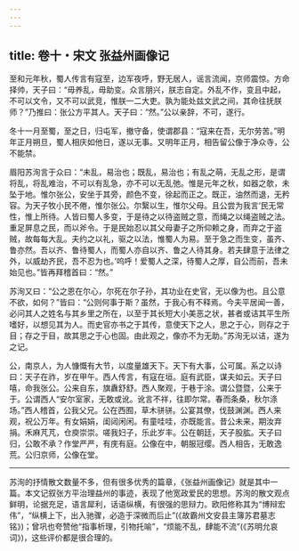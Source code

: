```yaml
---
---
---
```

title: 卷十・宋文 张益州画像记
---

至和元年秋，蜀人传言有寇至，边军夜呼，野无居人，谣言流闻，京师震惊。方命择帅，天子曰：“毋养乱，毋助变。众言朋兴，朕志自定。外乱不作，变且中起，不可以文令，又不可以武竞，惟朕一二大吏。孰为能处兹文武之间，其命往抚朕师？”乃推曰：张公方平其人。天子曰：“然。”公以亲辞，不可，遂行。

冬十一月至蜀，至之日，归屯军，撤守备，使谓郡县：“寇来在吾，无尔劳苦。”明年正月朔旦，蜀人相庆如他日，遂以无事。又明年正月，相告留公像于净众寺，公不能禁。

眉阳苏洵言于众曰：“未乱，易治也；既乱，易治也；有乱之萌，无乱之形，是谓将乱，将乱难治，不可以有乱急，亦不可以无乱弛。惟是元年之秋，如器之欹，未坠于地。惟尔张公，安坐于其旁，颜色不变，徐起而正之。既正，油然而退，无矜容。为天子牧小民不倦，惟尔张公。尔繄以生，惟尔父母。且公尝为我言‘民无常性，惟上所待。人皆曰蜀人多变，于是待之以待盗贼之意，而绳之以绳盗贼之法。重足屏息之民，而以斧令。于是民始忍以其父母妻子之所仰赖之身，而弃之于盗贼，故每每大乱。夫约之以礼，驱之以法，惟蜀人为易。至于急之而生变，虽齐、鲁亦然。吾以齐、鲁待蜀人，而蜀人亦自以齐、鲁之人待其身。若夫肆意于法律之外，以威劫齐民，吾不忍为也。’呜呼！爱蜀人之深，待蜀人之厚，自公而前，吾未始见也。”皆再拜稽首曰：“然。”

苏洵又曰：“公之恩在尔心，尔死在尔子孙，其功业在史官，无以像为也。且公意不欲，如何？”皆曰：“公则何事于斯？虽然，于我心有不释焉。今夫平居闻一善，必问其人之姓名与其乡里之所在，以至于其长短大小美恶之状，甚者或诘其平生所嗜好，以想见其为人。而史官亦书之于其传，意使天下之人，思之于心，则存之于目；存之于目，故其思之于心也固。由此观之，像亦不为无助。”苏洵无以诘，遂为之记。

公，南京人，为人慷慨有大节，以度量雄天下。天下有大事，公可属。系之以诗曰：天子在祚，岁在甲午。西人传言，有寇在垣。庭有武臣，谋夫如云。天子曰嘻，命我张公。公来自东，旗纛舒舒。西人聚观，于巷于涂。谓公暨暨，公来于于。公谓西人“安尔室家，无敢或讹。讹言不祥，往即尔常。春而条桑，秋尔涤场。”西人稽首，公我父兄。公在西囿，草木骈骈。公宴其僚，伐鼓渊渊。西人来观，祝公万年。有女娟娟，闺闼闲闲。有童哇哇，亦既能言。昔公未来，期汝弃捐。禾麻芃芃，仓庾崇崇。嗟我妇子，乐此岁丰。公在朝廷，天子股肱。天子曰归，公敢不承？作堂严严，有庑有庭。公像在中，朝服冠缨。西人相告，无敢逸荒。公归京师，公像在堂。

----------------

苏洵的抒情散文数量不多，但有很多优秀的篇章，《张益州画像记》就是其中一篇。本文记叙张方平治理益州的事迹，表现了他宽政爱民的思想。苏洵的散文观点鲜明，论据充足，语言犀利，话语纵横，有很强的思辩力。欧阳修称其为“博辩宏伟”，“纵横上下，出入驰骤，必造于深微而后止”(《故霸州文安县主簿苏君墓志铭》)；曾巩也夸赞他“指事析理，引物托喻”，“烦能不乱，肆能不流”(《苏明允哀词》)，这些评价都是很合理的。


